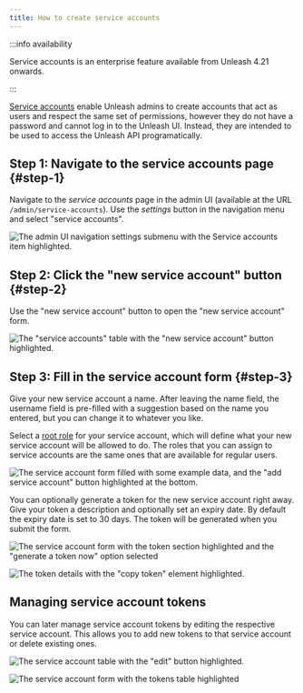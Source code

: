 ```yaml
---
title: How to create service accounts
---
```


:::info availability

Service accounts is an enterprise feature available from Unleash 4.21 onwards.

:::

[Service accounts](../reference/service-accounts.md) enable Unleash admins to create accounts that act as users and respect the same set of permissions, however they do not have a password and cannot log in to the Unleash UI. Instead, they are intended to be used to access the Unleash API programatically.

## Step 1: Navigate to the service accounts page {#step-1}

Navigate to the _service accounts_ page in the admin UI (available at the URL `/admin/service-accounts`). Use the _settings_ button in the navigation menu and select "service accounts".

![The admin UI navigation settings submenu with the Service accounts item highlighted.](/img/service-account-1.png)

## Step 2: Click the "new service account" button {#step-2}

Use the "new service account" button to open the "new service account" form.

![The "service accounts" table with the "new service account" button highlighted.](/img/service-account-2.png)

## Step 3: Fill in the service account form {#step-3}

Give your new service account a name. After leaving the name field, the username field is pre-filled with a suggestion based on the name you entered, but you can change it to whatever you like.

Select a [root role](https://docs.getunleash.io/reference/rbac#predefined-roles) for your service account, which will define what your new service account will be allowed to do. The roles that you can assign to service accounts are the same ones that are available for regular users.

![The service account form filled with some example data, and the "add service account" button highlighted at the bottom.](/img/service-account-3.png)

You can optionally generate a token for the new service account right away. Give your token a description and optionally set an expiry date. By default the expiry date is set to 30 days. The token will be generated when you submit the form.

![The service account form with the token section highlighted and the "generate a token now" option selected](/img/service-account-4.png)

![The token details with the "copy token" element highlighted.](/img/service-account-5.png)

## Managing service account tokens

You can later manage service account tokens by editing the respective service account. This allows you to add new tokens to that service account or delete existing ones.

![The service account table with the "edit" button highlighted.](/img/service-account-6.png)

![The service account form with the tokens table highlighted](/img/service-account-tokens.png)
